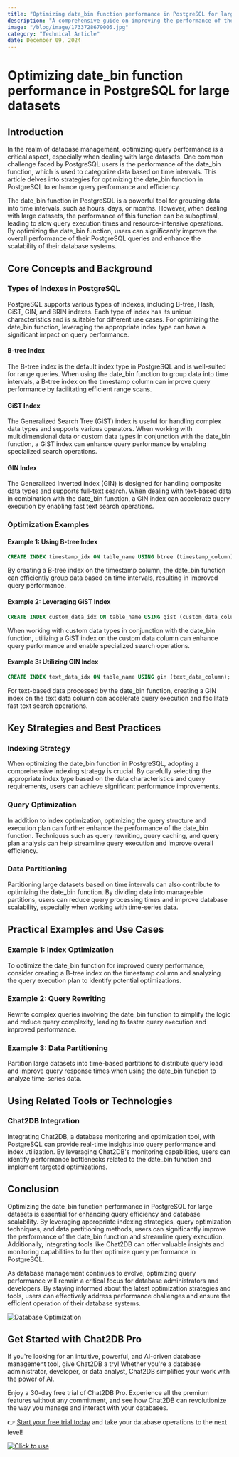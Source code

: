 ```yaml
---
title: "Optimizing date_bin function performance in PostgreSQL for large datasets"
description: "A comprehensive guide on improving the performance of the date_bin function in PostgreSQL for handling large datasets efficiently."
image: "/blog/image/1733728679005.jpg"
category: "Technical Article"
date: December 09, 2024
---
```


# Optimizing date_bin function performance in PostgreSQL for large datasets

## Introduction

In the realm of database management, optimizing query performance is a critical aspect, especially when dealing with large datasets. One common challenge faced by PostgreSQL users is the performance of the date_bin function, which is used to categorize data based on time intervals. This article delves into strategies for optimizing the date_bin function in PostgreSQL to enhance query performance and efficiency.

The date_bin function in PostgreSQL is a powerful tool for grouping data into time intervals, such as hours, days, or months. However, when dealing with large datasets, the performance of this function can be suboptimal, leading to slow query execution times and resource-intensive operations. By optimizing the date_bin function, users can significantly improve the overall performance of their PostgreSQL queries and enhance the scalability of their database systems.

## Core Concepts and Background

### Types of Indexes in PostgreSQL

PostgreSQL supports various types of indexes, including B-tree, Hash, GiST, GIN, and BRIN indexes. Each type of index has its unique characteristics and is suitable for different use cases. For optimizing the date_bin function, leveraging the appropriate index type can have a significant impact on query performance.

#### B-tree Index

The B-tree index is the default index type in PostgreSQL and is well-suited for range queries. When using the date_bin function to group data into time intervals, a B-tree index on the timestamp column can improve query performance by facilitating efficient range scans.

#### GiST Index

The Generalized Search Tree (GiST) index is useful for handling complex data types and supports various operators. When working with multidimensional data or custom data types in conjunction with the date_bin function, a GiST index can enhance query performance by enabling specialized search operations.

#### GIN Index

The Generalized Inverted Index (GIN) is designed for handling composite data types and supports full-text search. When dealing with text-based data in combination with the date_bin function, a GIN index can accelerate query execution by enabling fast text search operations.

### Optimization Examples

#### Example 1: Using B-tree Index

```sql
CREATE INDEX timestamp_idx ON table_name USING btree (timestamp_column);
```

By creating a B-tree index on the timestamp column, the date_bin function can efficiently group data based on time intervals, resulting in improved query performance.

#### Example 2: Leveraging GiST Index

```sql
CREATE INDEX custom_data_idx ON table_name USING gist (custom_data_column);
```

When working with custom data types in conjunction with the date_bin function, utilizing a GiST index on the custom data column can enhance query performance and enable specialized search operations.

#### Example 3: Utilizing GIN Index

```sql
CREATE INDEX text_data_idx ON table_name USING gin (text_data_column);
```

For text-based data processed by the date_bin function, creating a GIN index on the text data column can accelerate query execution and facilitate fast text search operations.

## Key Strategies and Best Practices

### Indexing Strategy

When optimizing the date_bin function in PostgreSQL, adopting a comprehensive indexing strategy is crucial. By carefully selecting the appropriate index type based on the data characteristics and query requirements, users can achieve significant performance improvements.

### Query Optimization

In addition to index optimization, optimizing the query structure and execution plan can further enhance the performance of the date_bin function. Techniques such as query rewriting, query caching, and query plan analysis can help streamline query execution and improve overall efficiency.

### Data Partitioning

Partitioning large datasets based on time intervals can also contribute to optimizing the date_bin function. By dividing data into manageable partitions, users can reduce query processing times and improve database scalability, especially when working with time-series data.

## Practical Examples and Use Cases

### Example 1: Index Optimization

To optimize the date_bin function for improved query performance, consider creating a B-tree index on the timestamp column and analyzing the query execution plan to identify potential optimizations.

### Example 2: Query Rewriting

Rewrite complex queries involving the date_bin function to simplify the logic and reduce query complexity, leading to faster query execution and improved performance.

### Example 3: Data Partitioning

Partition large datasets into time-based partitions to distribute query load and improve query response times when using the date_bin function to analyze time-series data.

## Using Related Tools or Technologies

### Chat2DB Integration

Integrating Chat2DB, a database monitoring and optimization tool, with PostgreSQL can provide real-time insights into query performance and index utilization. By leveraging Chat2DB's monitoring capabilities, users can identify performance bottlenecks related to the date_bin function and implement targeted optimizations.

## Conclusion

Optimizing the date_bin function performance in PostgreSQL for large datasets is essential for enhancing query efficiency and database scalability. By leveraging appropriate indexing strategies, query optimization techniques, and data partitioning methods, users can significantly improve the performance of the date_bin function and streamline query execution. Additionally, integrating tools like Chat2DB can offer valuable insights and monitoring capabilities to further optimize query performance in PostgreSQL.

As database management continues to evolve, optimizing query performance will remain a critical focus for database administrators and developers. By staying informed about the latest optimization strategies and tools, users can effectively address performance challenges and ensure the efficient operation of their database systems.

![Database Optimization](https://example.com/database_optimization.jpg)

## Get Started with Chat2DB Pro

If you're looking for an intuitive, powerful, and AI-driven database management tool, give Chat2DB a try! Whether you're a database administrator, developer, or data analyst, Chat2DB simplifies your work with the power of AI.

Enjoy a 30-day free trial of Chat2DB Pro. Experience all the premium features without any commitment, and see how Chat2DB can revolutionize the way you manage and interact with your databases.

👉 [Start your free trial today](https://chat2db.ai/pricing) and take your database operations to the next level!


[![Click to use](/image/blog/bg/chat2db.jpg)](https://chat2db.ai/)

